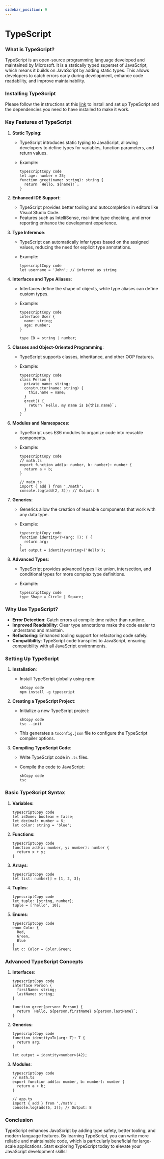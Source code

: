 ```yaml
---
sidebar_position: 9
---
```


# TypeScript

### **What is TypeScript?**

TypeScript is an open-source programming language developed and maintained by Microsoft. It is a statically typed superset of JavaScript, which means it builds on JavaScript by adding static types. This allows developers to catch errors early during development, enhance code readability, and improve maintainability.

### **Installing TypeScript**

Please follow the instructions at this [link](https://www.typescripttutorial.net/typescript-tutorial/setup-typescript/) to install and set up TypeScript and the dependencies you need to have installed to make it work.

### **Key Features of TypeScript**

1. **Static Typing**:
    - TypeScript introduces static typing to JavaScript, allowing developers to define types for variables, function parameters, and return values.
    - Example:
        
        ```tsx
        typescriptCopy code
        let age: number = 25;
        function greet(name: string): string {
          return `Hello, ${name}!`;
        }
        ```
        
2. **Enhanced IDE Support**:
    - TypeScript provides better tooling and autocompletion in editors like Visual Studio Code.
    - Features such as IntelliSense, real-time type checking, and error reporting enhance the development experience.
3. **Type Inference**:
    - TypeScript can automatically infer types based on the assigned values, reducing the need for explicit type annotations.
    - Example:
        
        ```tsx
        typescriptCopy code
        let username = 'John'; // inferred as string
        
        ```
        
4. **Interfaces and Type Aliases**:
    - Interfaces define the shape of objects, while type aliases can define custom types.
    - Example:
        
        ```tsx
        typescriptCopy code
        interface User {
          name: string;
          age: number;
        }
        
        type ID = string | number;
        
        ```
        
5. **Classes and Object-Oriented Programming**:
    - TypeScript supports classes, inheritance, and other OOP features.
    - Example:
        
        ```tsx
        typescriptCopy code
        class Person {
          private name: string;
          constructor(name: string) {
            this.name = name;
          }
          greet() {
            return `Hello, my name is ${this.name}`;
          }
        }
        ```
        
6. **Modules and Namespaces**:
    - TypeScript uses ES6 modules to organize code into reusable components.
    - Example:
        
        ```tsx
        typescriptCopy code
        // math.ts
        export function add(a: number, b: number): number {
          return a + b;
        }
        
        // main.ts
        import { add } from './math';
        console.log(add(2, 3)); // Output: 5
        
        ```
        
7. **Generics**:
    - Generics allow the creation of reusable components that work with any data type.
    - Example:
        
        ```tsx
        typescriptCopy code
        function identity<T>(arg: T): T {
          return arg;
        }
        let output = identity<string>('Hello');
        
        ```
        
8. **Advanced Types**:
    - TypeScript provides advanced types like union, intersection, and conditional types for more complex type definitions.
    - Example:
        
        ```tsx
        typescriptCopy code
        type Shape = Circle | Square;
        
        ```
        

### **Why Use TypeScript?**

- **Error Detection**: Catch errors at compile time rather than runtime.
- **Improved Readability**: Clear type annotations make the code easier to understand and maintain.
- **Refactoring**: Enhanced tooling support for refactoring code safely.
- **Compatibility**: TypeScript code transpiles to JavaScript, ensuring compatibility with all JavaScript environments.

### **Setting Up TypeScript**

1. **Installation**:
    - Install TypeScript globally using npm:
        
        ```
        shCopy code
        npm install -g typescript
        
        ```
        
2. **Creating a TypeScript Project**:
    - Initialize a new TypeScript project:
        
        ```
        shCopy code
        tsc --init
        
        ```
        
    - This generates a `tsconfig.json` file to configure the TypeScript compiler options.
3. **Compiling TypeScript Code**:
    - Write TypeScript code in `.ts` files.
    - Compile the code to JavaScript:
        
        ```
        shCopy code
        tsc
        
        ```
        

### **Basic TypeScript Syntax**

1. **Variables**:
    
    ```tsx
    typescriptCopy code
    let isDone: boolean = false;
    let decimal: number = 6;
    let color: string = 'blue';
    
    ```
    
2. **Functions**:
    
    ```tsx
    typescriptCopy code
    function add(x: number, y: number): number {
      return x + y;
    }
    
    ```
    
3. **Arrays**:
    
    ```tsx
    typescriptCopy code
    let list: number[] = [1, 2, 3];
    ```
    
4. **Tuples**:
    
    ```tsx
    typescriptCopy code
    let tuple: [string, number];
    tuple = ['hello', 10];
    ```
    
5. **Enums**:
    
    ```tsx
    typescriptCopy code
    enum Color {
      Red,
      Green,
      Blue
    }
    let c: Color = Color.Green;
    ```
    

### **Advanced TypeScript Concepts**

1. **Interfaces**:
    
    ```tsx
    typescriptCopy code
    interface Person {
      firstName: string;
      lastName: string;
    }
    
    function greet(person: Person) {
      return `Hello, ${person.firstName} ${person.lastName}`;
    }
    ```
    
2. **Generics**:
    
    ```tsx
    typescriptCopy code
    function identity<T>(arg: T): T {
      return arg;
    }
    
    let output = identity<number>(42);
    ```
    
3. **Modules**:
    
    ```tsx
    typescriptCopy code
    // math.ts
    export function add(a: number, b: number): number {
      return a + b;
    }
    
    // app.ts
    import { add } from './math';
    console.log(add(5, 3)); // Output: 8
    ```
    

### **Conclusion**

TypeScript enhances JavaScript by adding type safety, better tooling, and modern language features. By learning TypeScript, you can write more reliable and maintainable code, which is particularly beneficial for large-scale applications. Start exploring TypeScript today to elevate your JavaScript development skills!
